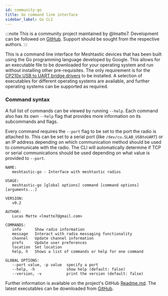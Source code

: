 ```yaml
---
id: community-go
title: Go command line interface
sidebar_label: Go CLI
---
```


:::note
This is a community project maintained by @lmatte7.
Development can be followed on [GitHub](https://github.com/lmatte7/meshtastic-go).
Support should be sought from the respective authors.
:::

This is a command line interface for Meshtastic devices that has been built using the Go programming language developed by Google. This allows for an executable file to be downloaded for your operating system and run without installing other pre-requisites. The only requirement is for the [CP210x USB to UART bridge drivers](https://www.silabs.com/developers/usb-to-uart-bridge-vcp-drivers) to be installed. A selection of executables for different operating systems are available, and further operating systems can be supported as required.

### Command syntax

A full list of commands can be viewed by running `--help`. Each command also has its own `--help` flag that provides more information on its subcommands and flags.

Every command requires the `--port` flag to be set to the port the radio is attached to. This can be set to a serial port (like `/dev/cu.SLAB_USBtoUART`) or an IP address depending on which communication method should be used to communicate with the radio. The CLI will automatically determine if TCP or serial communications should be used depending on what value is provided to `--port`.

```
NAME:
   meshtastic-go - Interface with meshtastic radios

USAGE:
   meshtastic-go [global options] command [command options] [arguments...]

VERSION:
   v0.2

AUTHOR:
   Lucas Matte <lmatte7@gmail.com>

COMMANDS:
   info      Show radio information
   message   Interact with radio messaging functionality
   channel   Update channel information
   prefs     Update user preferences
   location  Set location
   help, h   Shows a list of commands or help for one command

GLOBAL OPTIONS:
   --port value, -p value  specify a port
   --help, -h              show help (default: false)
   --version, -v           print the version (default: false)
```

Further information is available on the project's GitHub [Readme.md](https://github.com/lmatte7/meshtastic-go/blob/main/README.md).
The latest executables can be downloaded from [GitHub](https://github.com/lmatte7/meshtastic-go/releases/latest).
